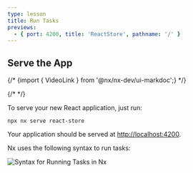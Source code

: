 ```yaml
---
type: lesson
title: Run Tasks
previews:
  - { port: 4200, title: 'ReactStore', pathname: '/' }
---
```


## Serve the App

{/* {import { VideoLink } from '@nx/nx-dev/ui-markdoc';} */}

{/* <VideoLink link="https://youtu.be/gc4N7kxiA50?t=120"></VideoLink> */}

To serve your new React application, just run:

```shell
npx nx serve react-store
```

Your application should be served at [http://localhost:4200](http://localhost:4200).

Nx uses the following syntax to run tasks:

![Syntax for Running Tasks in Nx](/documentation/shared/images/run-target-syntax.svg)
